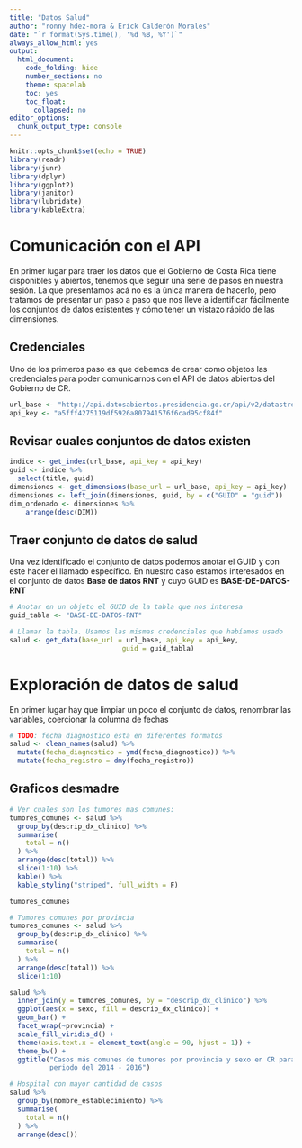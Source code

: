 ```yaml
---
title: "Datos Salud"
author: "ronny hdez-mora & Erick Calderón Morales"
date: "`r format(Sys.time(), '%d %B, %Y')`"
always_allow_html: yes
output:
  html_document:
    code_folding: hide
    number_sections: no
    theme: spacelab
    toc: yes
    toc_float:
      collapsed: no
editor_options:
  chunk_output_type: console
---
```


```r
knitr::opts_chunk$set(echo = TRUE)
library(readr)
library(junr)
library(dplyr)
library(ggplot2)
library(janitor)
library(lubridate)
library(kableExtra)
```

# Comunicación con el API
En primer lugar para traer los datos que el Gobierno de Costa Rica tiene 
disponibles y abiertos, tenemos que seguir una serie de pasos en nuestra sesión.
La que presentamos acá no es la única manera de hacerlo,  pero tratamos de 
presentar un paso a paso que nos lleve a identificar fácilmente los conjuntos
de datos existentes y cómo tener un vistazo rápido de las dimensiones.


## Credenciales
Uno de los primeros paso es que debemos de crear como objetos las credenciales
para poder comunicarnos con el API de datos abiertos del Gobierno de CR.
```r
url_base <- "http://api.datosabiertos.presidencia.go.cr/api/v2/datastreams/"
api_key <- "a5fff4275119df5926a807941576f6cad95cf84f"

```

## Revisar cuales conjuntos de datos existen
```r
indice <- get_index(url_base, api_key = api_key)
guid <- indice %>% 
  select(title, guid)
dimensiones <- get_dimensions(base_url = url_base, api_key = api_key)
dimensiones <- left_join(dimensiones, guid, by = c("GUID" = "guid"))
dim_ordenado <- dimensiones %>%
    arrange(desc(DIM))
```

## Traer conjunto de datos de salud
Una vez identificado el conjunto de datos podemos anotar el GUID y con este
hacer el llamado específico. En nuestro caso estamos interesados en el conjunto
de datos **Base de datos RNT** y cuyo GUID es **BASE-DE-DATOS-RNT**
```r
# Anotar en un objeto el GUID de la tabla que nos interesa
guid_tabla <- "BASE-DE-DATOS-RNT"

# Llamar la tabla. Usamos las mismas credenciales que habíamos usado
salud <- get_data(base_url = url_base, api_key = api_key, 
                            guid = guid_tabla)
```

# **Exploración de datos de salud**

En primer lugar hay que limpiar un poco el conjunto de datos, renombrar las
variables, coercionar la columna de fechas
```r
# TODO: fecha diagnostico esta en diferentes formatos
salud <- clean_names(salud) %>% 
  mutate(fecha_diagnostico = ymd(fecha_diagnostico)) %>%
  mutate(fecha_registro = dmy(fecha_registro))
```


## Graficos desmadre
```r
# Ver cuales son los tumores mas comunes:
tumores_comunes <- salud %>% 
  group_by(descrip_dx_clinico) %>% 
  summarise(
    total = n()
  ) %>% 
  arrange(desc(total)) %>% 
  slice(1:10) %>% 
  kable() %>% 
  kable_styling("striped", full_width = F)

tumores_comunes
```

```r
# Tumores comunes por provincia
tumores_comunes <- salud %>% 
  group_by(descrip_dx_clinico) %>% 
  summarise(
    total = n()
  ) %>% 
  arrange(desc(total)) %>% 
  slice(1:10)

salud %>% 
  inner_join(y = tumores_comunes, by = "descrip_dx_clinico") %>%
  ggplot(aes(x = sexo, fill = descrip_dx_clinico)) +
  geom_bar() +
  facet_wrap(~provincia) +
  scale_fill_viridis_d() +
  theme(axis.text.x = element_text(angle = 90, hjust = 1)) +
  theme_bw() +
  ggtitle("Casos más comunes de tumores por provincia y sexo en CR para \n
          periodo del 2014 - 2016")
```

```r
# Hospital con mayor cantidad de casos
salud %>% 
  group_by(nombre_establecimiento) %>% 
  summarise(
    total = n()
  ) %>% 
  arrange(desc())


```




